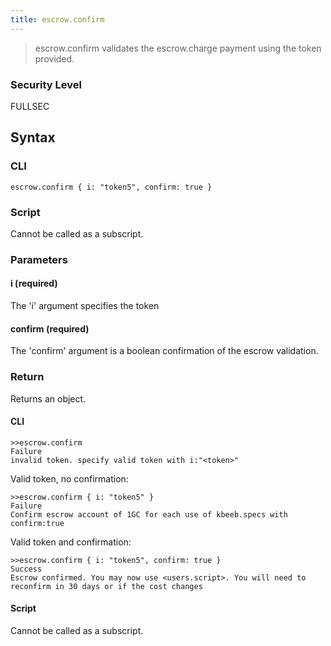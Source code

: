 ```yaml
---
title: escrow.confirm
---
```


> escrow.confirm validates the escrow.charge payment using the token provided.

### Security Level

FULLSEC

## Syntax

### CLI

```
escrow.confirm { i: "token5", confirm: true }
```

### Script

Cannot be called as a subscript.

### Parameters

#### i (required)

The 'i' argument specifies the token

#### confirm (required)

The 'confirm' argument is a boolean confirmation of the escrow validation.

### Return

Returns an object.

#### CLI

```
>>escrow.confirm
Failure
invalid token. specify valid token with i:"<token>"
```

Valid token, no confirmation:

```
>>escrow.confirm { i: "token5" }
Failure
Confirm escrow account of 1GC for each use of kbeeb.specs with confirm:true
```

Valid token and confirmation:

```
>>escrow.confirm { i: "token5", confirm: true }
Success
Escrow confirmed. You may now use <users.script>. You will need to reconfirm in 30 days or if the cost changes
```

#### Script

Cannot be called as a subscript.
